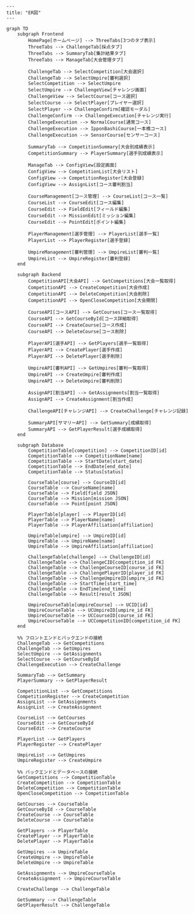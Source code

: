 ```mermaid
---
title: "ER図"
---

graph TD
    subgraph Frontend
        HomePage[ホームページ] --> ThreeTabs[3つのタブ表示]
        ThreeTabs --> ChallengeTab[採点タブ]
        ThreeTabs --> SummaryTab[集計結果タブ]
        ThreeTabs --> ManageTab[大会管理タブ]

        ChallengeTab --> SelectCompetition[大会選択]
        ChallengeTab --> SelectUmpire[審判選択]
        SelectCompetition --> SelectUmpire
        SelectUmpire --> ChallengeView[チャレンジ画面]
        ChallengeView --> SelectCourse[コース選択]
        SelectCourse --> SelectPlayer[プレイヤー選択]
        SelectPlayer --> ChallengeConfirm[確認モーダル]
        ChallengeConfirm --> ChallengeExecution[チャレンジ実行]
        ChallengeExecution --> NormalCourse[通常コース]
        ChallengeExecution --> IpponBashiCourse[一本橋コース]
        ChallengeExecution --> SensorCourse[センサーコース]

        SummaryTab --> CompetitionSummary[大会別成績表示]
        CompetitionSummary --> PlayerSummary[選手別成績表示]

        ManageTab --> ConfigView[設定画面]
        ConfigView --> CompetitionList[大会リスト]
        ConfigView --> CompetitionRegister[大会登録]
        ConfigView --> AssignList[コース審判割当]

        CourseManagement[コース管理] --> CourseList[コース一覧]
        CourseList --> CourseEdit[コース編集]
        CourseEdit --> FieldEdit[フィールド編集]
        CourseEdit --> MissionEdit[ミッション編集]
        CourseEdit --> PointEdit[ポイント編集]

        PlayerManagement[選手管理] --> PlayerList[選手一覧]
        PlayerList --> PlayerRegister[選手登録]

        UmpireManagement[審判管理] --> UmpireList[審判一覧]
        UmpireList --> UmpireRegister[審判登録]
    end

    subgraph Backend
        CompetitionAPI[大会API] --> GetCompetitions[大会一覧取得]
        CompetitionAPI --> CreateCompetition[大会作成]
        CompetitionAPI --> DeleteCompetition[大会削除]
        CompetitionAPI --> OpenCloseCompetition[大会開閉]

        CourseAPI[コースAPI] --> GetCourses[コース一覧取得]
        CourseAPI --> GetCourseById[コース詳細取得]
        CourseAPI --> CreateCourse[コース作成]
        CourseAPI --> DeleteCourse[コース削除]

        PlayerAPI[選手API] --> GetPlayers[選手一覧取得]
        PlayerAPI --> CreatePlayer[選手作成]
        PlayerAPI --> DeletePlayer[選手削除]

        UmpireAPI[審判API] --> GetUmpires[審判一覧取得]
        UmpireAPI --> CreateUmpire[審判作成]
        UmpireAPI --> DeleteUmpire[審判削除]

        AssignAPI[割当API] --> GetAssignments[割当一覧取得]
        AssignAPI --> CreateAssignment[割当作成]

        ChallengeAPI[チャレンジAPI] --> CreateChallenge[チャレンジ記録]

        SummaryAPI[サマリーAPI] --> GetSummary[成績取得]
        SummaryAPI --> GetPlayerResult[選手成績取得]
    end

    subgraph Database
        CompetitionTable[competition] --> CompetitionID[id]
        CompetitionTable --> CompetitionName[name]
        CompetitionTable --> StartDate[start_date]
        CompetitionTable --> EndDate[end_date]
        CompetitionTable --> Status[status]

        CourseTable[course] --> CourseID[id]
        CourseTable --> CourseName[name]
        CourseTable --> Field[field JSON]
        CourseTable --> Mission[mission JSON]
        CourseTable --> Point[point JSON]

        PlayerTable[player] --> PlayerID[id]
        PlayerTable --> PlayerName[name]
        PlayerTable --> PlayerAffiliation[affiliation]

        UmpireTable[umpire] --> UmpireID[id]
        UmpireTable --> UmpireName[name]
        UmpireTable --> UmpireAffiliation[affiliation]

        ChallengeTable[challenge] --> ChallengeID[id]
        ChallengeTable --> ChallengeCID[competition_id FK]
        ChallengeTable --> ChallengeCourseID[course_id FK]
        ChallengeTable --> ChallengePlayerID[player_id FK]
        ChallengeTable --> ChallengeUmpireID[umpire_id FK]
        ChallengeTable --> StartTime[start_time]
        ChallengeTable --> EndTime[end_time]
        ChallengeTable --> Result[result JSON]

        UmpireCourseTable[umpireCourse] --> UCID[id]
        UmpireCourseTable --> UCUmpireID[umpire_id FK]
        UmpireCourseTable --> UCCourseID[course_id FK]
        UmpireCourseTable --> UCCompetitionID[competition_id FK]
    end

    %% フロントエンドとバックエンドの接続
    ChallengeTab --> GetCompetitions
    ChallengeTab --> GetUmpires
    SelectUmpire --> GetAssignments
    SelectCourse --> GetCourseById
    ChallengeExecution --> CreateChallenge

    SummaryTab --> GetSummary
    PlayerSummary --> GetPlayerResult

    CompetitionList --> GetCompetitions
    CompetitionRegister --> CreateCompetition
    AssignList --> GetAssignments
    AssignList --> CreateAssignment

    CourseList --> GetCourses
    CourseEdit --> GetCourseById
    CourseEdit --> CreateCourse

    PlayerList --> GetPlayers
    PlayerRegister --> CreatePlayer

    UmpireList --> GetUmpires
    UmpireRegister --> CreateUmpire

    %% バックエンドとデータベースの接続
    GetCompetitions --> CompetitionTable
    CreateCompetition --> CompetitionTable
    DeleteCompetition --> CompetitionTable
    OpenCloseCompetition --> CompetitionTable

    GetCourses --> CourseTable
    GetCourseById --> CourseTable
    CreateCourse --> CourseTable
    DeleteCourse --> CourseTable

    GetPlayers --> PlayerTable
    CreatePlayer --> PlayerTable
    DeletePlayer --> PlayerTable

    GetUmpires --> UmpireTable
    CreateUmpire --> UmpireTable
    DeleteUmpire --> UmpireTable

    GetAssignments --> UmpireCourseTable
    CreateAssignment --> UmpireCourseTable

    CreateChallenge --> ChallengeTable

    GetSummary --> ChallengeTable
    GetPlayerResult --> ChallengeTable

```
